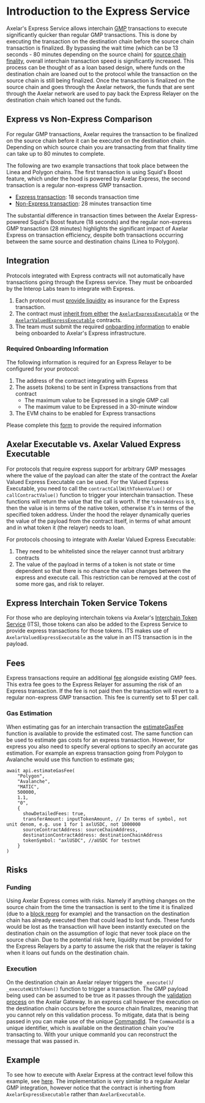 # Introduction to the Express Service

Axelar's Express Service allows interchain [GMP](https://docs.axelar.dev/dev/general-message-passing/overview) transactions to execute significantly quicker than regular GMP transactions. This is done by executing the transaction on the destination chain before the source chain transaction is finalized. By bypassing the wait time (which can be 13 seconds - 80 minutes depending on the source chain) for [source chain finality](https://docs.axelar.dev/learn/txduration), overall interchain transaction speed is significantly increased. This process can be thought of as a loan based design, where funds on the destination chain are loaned out to the protocol while the transaction on the source chain is still being finalized. Once the transaction is finalized on the source chain and goes through the Axelar network, the funds that are sent through the Axelar network are used to pay back the Express Relayer on the destination chain which loaned out the funds.

## Express vs Non-Express Comparison

For regular GMP transactions, Axelar requires the transaction to be finalized on the source chain before it can be executed on the destination chain. Depending on which source chain you are transacting from that finality time can take up to 80 minutes to complete. 

The following are two example transactions that took place between the Linea and Polygon chains. The first transaction is using Squid's Boost feature, which under the hood is powered by Axelar Express, the second transaction is a regular non-express GMP transaction.

* [Express transaction](https://axelarscan.io/gmp/0x4dbf091ebf31157bf73995c0fb473f115888bd1f11793359807d543ada03f021:11): 18 seconds transaction time
* [Non-Express transaction](https://axelarscan.io/gmp/0xc3653cda8535c59e0418b57250c504528a493dd5556fc4cb71b80f8c0a867e62:2): 28 minutes transaction time

The substantial difference in transaction times between the Axelar Express-powered Squid's Boost feature (18 seconds) and the regular non-express GMP transaction (28 minutes) highlights the significant impact of Axelar Express on transaction efficiency, despite both transactions occurring between the same source and destination chains (Linea to Polygon).

## Integration

Protocols integrated with Express contracts will not automatically have transactions going through the Express service. They must be onboarded by the Interop Labs team to integrate with Express. 

1. Each protocol must [provide liquidity](#funding) as insurance for the Express transaction.
2. The contract must [inherit from either](#axelar-executable-vs-axelar-valued-express-executable) the [`AxelarExpressExecutable`](https://github.com/axelarnetwork/axelar-gmp-sdk-solidity/blob/main/contracts/express/AxelarExpressExecutable.sol) or the [`AxelarValuedExpressExecutable`](https://github.com/axelarnetwork/axelar-gmp-sdk-solidity/blob/main/contracts/express/AxelarValuedExpressExecutable.sol) contracts.
3. The team must submit the required [onboarding information](#required-onboarding-information) to enable being onboarded to Axelar's Express infrastructure.

### Required Onboarding Information

The following information is required for an Express Relayer to be configured for your protocol:

1. The address of the contract integrating with Express
2. The assets (tokens) to be sent in Express transactions from that contract
    - The maximum value to be Expressed in a single GMP call
    - The maximum value to be Expressed in a 30-minute window
3. The EVM chains to be enabled for Express transactions

Please complete this [form](https://docs.google.com/forms/d/1BPBpo6JBh9D7d3HhhacEI_a_kqm94yEDXY8a1aZh2kY/edit) to provide the required information

## Axelar Executable vs. Axelar Valued Express Executable
For protocols that require express support for arbitrary GMP messages where the value of the payload can alter the state of the contract the Axelar Valued Express Executable can be used. For the Valued Express Executable, you need to call the `contractCallWithTokenValue()` or `callContractValue()` function to trigger your interchain transaction. These functions will return the value that the call is worth. If the `tokenAddress` is `0`, then the value is in terms of the native token, otherwise it's in terms of the specified token address. Under the hood the relayer dynamically queries the value of the payload from the contract itself, in terms of what amount and in what token it (the relayer) needs to loan.

For protocols choosing to integrate with Axelar Valued Express Executable: 
1. They need to be whitelisted since the relayer cannot trust arbitrary contracts
2. The value of the payload in terms of a token is not state or time dependent so that there is no chance the value changes between the express and execute call. This restriction can be removed at the cost of some more gas, and risk to relayer.

## Express Interchain Token Service Tokens
For those who are deploying interchain tokens via Axelar's [Interchain Token Service](https://axelar.network/its) (ITS), those tokens can also be added to the Express Service to provide express transactions for those tokens. ITS makes use of `AxelarValuedExpressExecutable` as the value in an ITS transaction is in the payload.

## Fees
Express transactions require an additional [fee](https://docs.axelar.dev/dev/reference/pricing#callcontractwithtokenexpress-gmp-express) alongside existing GMP fees. This extra fee goes to the Express Relayer for assuming the risk of an Express transaction. If the fee is not paid then the transaction will revert to a regular non-express GMP transaction. This fee is currently set to $1 per call.

### Gas Estimation
When estimating gas for an interchain transaction the [estimateGasFee](https://docs.axelar.dev/dev/axelarjs-sdk/axelar-query-api#estimategasfee) function is available to provide the estimated cost. The same function can be used to estimate gas costs for an express transaction. However, for express you also need to specify several options to specify an accurate gas estimation.
For example an express transaction going from Polygon to Avalanche would use this function to estimate gas;
```
await api.estimateGasFee(
    "Polygon",
    "Avalanche",
    "MATIC",
    500000,
    1.1,
    "0",
    {
      showDetailedFees: true,
      transferAmount: inputTokenAmount, // In terms of symbol, not unit denom, e.g. use 1 for 1 axlUSDC, not 1000000
      sourceContractAddress: sourceChainAddress,
      destinationContractAddress: destinationChainAddress
      tokenSymbol: "axlUSDC", //aUSDC for testnet
    } 
)
```

## Risks

### Funding
Using Axelar Express comes with risks. Namely if anything changes on the source chain from the time the transaction is sent to the time it is finalized (due to a [block reorg](https://cointelegraph.com/explained/what-is-chain-reorganization-in-blockchain-technology) for example) and the transaction on the destination chain has already executed then that could lead to lost funds. These funds would be lost as the transaction will have been instantly executed on the destination chain on the assumption of logic that never took place on the source chain. Due to the potential risk here, liquidity must be provided for the Express Relayers by a party to assume the risk that the relayer is taking when it loans out funds on the destination chain.

### Execution
On the destination chain an Axelar relayer triggers the `_execute()`/ `_executeWithToken()` function to trigger a transaction. The GMP payload being used can be assumed to be true as it passes through the [validation process](https://github.com/axelarnetwork/axelar-cgp-solidity/blob/4d01eb6ea1b5413520d9ecab804f815103021148/contracts/AxelarGateway.sol#L233) on the Axelar Gateway. In an express call however the execution on the destination chain occurs before the source chain finalizes, meaning that you cannot rely on this validation process. To mitigate, data that is being passed in you can make use of the unique [CommandId](https://github.com/axelarnetwork/axelar-core/blob/main/docs/cli/axelard_query_evm_command.md). The `CommandId` is a unique identifier, which is available on the destination chain you're transacting to. With your unique commanId you can reconstruct the message that was passed in. 

## Example
To see how to execute with Axelar Express at the contract level follow this example, see [here](https://github.com/axelarnetwork/axelar-examples/tree/main/examples/evm/call-contract-with-token-express). The implementation is very similar to a regular Axelar GMP integration, however notice that the contract is inherting from `AxelarExpressExecutable` rather than `AxelarExecutable`.